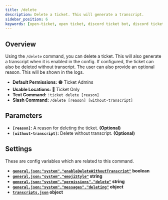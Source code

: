 ```yaml
---
title: /delete
description: Delete a ticket. This will generate a transcript.
sidebar_position: 6
keywords: [open-ticket, open ticket, discord ticket bot, discord ticket bot, reference, command]
---
```

<head>
    <link rel="apple-touch-icon" href="/img/logo_vertical.png"/>
</head>

<FlexHorizontal>
    <ScaleImage src="/img/docs-v4/commands/ticket-delete.png" alt="Example of the /delete command." size="50%"></ScaleImage>
</FlexHorizontal>

## Overview
Using the `/delete` command, you can delete a ticket. This will also generate a transcript when it is enabled in the config.
If configured, the ticket can also be deleted without transcript.
The user can also provide an optional reason. This will be shown in the logs.

- **Default Permissions:** 🟠 Ticket Admins
- **Usable Locations:** 🔴 Ticket Only
- **Text Command:** `!ticket delete [reason]`
- **Slash Command:** `/delete [reason] [without-transcript]`

## Parameters
- **`[reason]`:** A reason for deleting the ticket. **<C color="green">(Optional)</C>**
- **`[without-transcript]`:** Delete without transcript. **<C color="green">(Optional)</C>**

## Settings
These are config variables which are related to this command.
- **[`general.json:"system"."enableDeleteWithoutTranscript"`](../config/general.mdx#system-enable-delete-without-transcript) <M color="red">boolean</M>**
- **[`general.json:"system"."emojiStyle"`](../config/general.mdx#system-emoji-style) <M color="blue">string</M>**
- **[`general.json:"system"."permissions"."delete"`](../config/general.mdx#system-permissions) <M color="blue">string</M>**
- **[`general.json:"system"."messages"."deleting"`](../config/general.mdx#system-messages) <M color="cyan">object</M>**
- **[`transcripts.json`](../config/transcripts.mdx) <M color="cyan">object</M>**